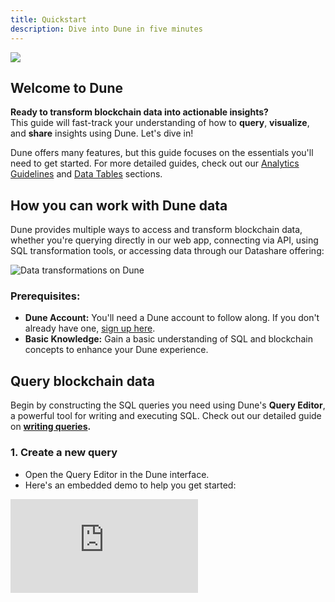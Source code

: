 ```yaml
---
title: Quickstart
description: Dive into Dune in five minutes
---
```


<Frame caption="Convert data into knowledge!">
  <img src="/images/quickstart-cover.jpeg" />
</Frame>

## Welcome to Dune

**Ready to transform blockchain data into actionable insights?**   
This guide will fast-track your understanding of how to **query**, **visualize**, and **share** insights using Dune. Let's dive in!

Dune offers many features, but this guide focuses on the essentials you'll need to get started. For more detailed guides, check out our [Analytics Guidelines](/learning-resources) and [Data Tables](/data-catalog/) sections.

## How you can work with Dune data

Dune provides multiple ways to access and transform blockchain data, whether you're querying directly in our web app, connecting via API, using SQL transformation tools, or accessing data through our Datashare offering:

![Data transformations on Dune](/images/data-transformations-dune.png)

### **Prerequisites:**

*   **Dune Account:** You'll need a Dune account to follow along. If you don't already have one, [sign up here](https://dune.com/auth/register).
*   **Basic Knowledge:** Gain a basic understanding of SQL and blockchain concepts to enhance your Dune experience.

## Query blockchain data

Begin by constructing the SQL queries you need using Dune's **Query Editor**, a powerful tool for writing and executing SQL. Check out our detailed guide on **[writing queries](./web-app/query-editor/query-window).**

### 1.  **Create a new query** 
- Open the Query Editor in the Dune interface. 
- Here's an embedded demo to help you get started:

<div
  style={{
    position: "relative",
    paddingBottom: "calc(66.66666666666666% + 41px)",
    height: 0
  }}
>
  <iframe
    src="https://demo.arcade.software/gT2ctqjvwIuX5xUXPx5S?embed"
    frameBorder={0}
    loading="lazy"
    webkitallowfullscreen=""
    mozallowfullscreen=""
    allowFullScreen=""
    style={{
      position: "absolute",
      top: 0,
      left: 0,
      width: "100%",
      height: "100%",
      colorScheme: "light"
    }}
    title="Dashboards"
  />
</div>

### 2.  Write SQL

- Analyze daily activity on Ethereum by entering the following SQL:

```sql
--Query to get Ethereum's unique daily active users and passive users  in 2023

SELECT  
--truncate time to day
date_trunc('day', block_time) AS time,
-- count distinct addresses that sent a transactions
COUNT(distinct "from") AS users,
-- count distinct addresses that received a transaction
COUNT(distinct "to") AS receiving_addresses
FROM ethereum.transactions
WHERE block_time > DATE '2023-01-01'
GROUP BY time
```

- **[Run this query now.](https://dune.com/queries/2335378)**


### 3.  Run and save your query
Make sure your work is not lost.
- After crafting your query, run it to verify it executes correctly.
- Click the **"Save"** button at the upper right part of the screen. This saves your query, allowing you to monitor the data continuously.


## Create a visualization
After executing a query, the results are displayed in a table below the Query Editor. The next step is to transform these raw data into a more digestible format through visualization.

### 1.  Create a New Visualization
  - Click on **"New Visualization"**, select your desired chart type, and click **"Add Visualization."**
### 2.  Set data sources
  - Choose the appropriate fields for the x and y axes to shape how your data will be displayed.
### 3.  Customize the visualization settings
  - Adjust the settings to suit your visualization needs, such as formatting axis labels and tick marks to enhance readability.


In the example below, we'll create a line chart to visualize the number of unique daily active users and passive users on Ethereum in 2023. We'll format the axis label and tick label to `0a`to make the numbers more user-friendly.

<div
  style={{
    position: "relative",
    paddingBottom: "calc(66.66666666666666% + 41px)",
    height: 0
  }}
>
  <iframe
    src="https://demo.arcade.software/nNxDjw8vBmp34u3aNU0R?embed"
    frameBorder={0}
    loading="lazy"
    webkitallowfullscreen=""
    mozallowfullscreen=""
    allowFullScreen=""
    style={{
      position: "absolute",
      top: 0,
      left: 0,
      width: "100%",
      height: "100%",
      colorScheme: "light"
    }}
    title="Dashboards"
  />
</div>


### **Learn more**

For more detailed guidance on visual data representation, explore our resources:
- **[How to create a visualization](./learning/how-tos/create-your-first-visualization)**
- **[Formatting tables](./web-app/visualizations/tables)** 
- **[Formatting graphs & charts](./web-app/visualizations/charts-graphs)** 
- **[Using counters](./web-app/visualizations/counters)**


## Present your data
Easily share your insights by creating and customizing a dashboard on Dune. Follow these steps to get started:
### 1.  **Create & name a new dashboard**
- Navigate to the **Create** menu and select **"New Dashboard"**
- Enter a name for your dashboard. This name will also become part of the dashboard's URL slug, **which cannot be changed later.** Choose wisely!
### 2.  **Save and Open**
- Click on **"Save and Open"** to activate your dashboard and move to the editing interface.
### 3. **Edit dashboard & add widgets**
- Click the **"Edit"** button in the top right corner to enter edit mode.
- Click on **"Add Widget"** in the top right corner. 
### 4.  Adjust widget layout
- **Resize:** Drag the bottom right corner of the widget to adjust its size.
- **Move:** Drag the widget to your desired location on the dashboard.
### 5.  Finalize & save your work
- Once your widgets are positioned and customized to your satisfaction, click the **"Save"** button in the top right corner to save your changes.

<div
  style={{
    position: "relative",
    paddingBottom: "calc(66.66666666666666% + 41px)",
    height: 0
  }}
>
  <iframe
    src="https://demo.arcade.software/xTAXmlo0nCL0FOn38hW9?embed"
    frameBorder={0}
    loading="lazy"
    webkitallowfullscreen=""
    mozallowfullscreen=""
    allowFullScreen=""
    style={{
      position: "absolute",
      top: 0,
      left: 0,
      width: "100%",
      height: "100%",
      colorScheme: "light"
    }}
    title="Creating a dashboard"
  />
</div>

For detailed instructions on dashboard creation, widget customization, and advanced settings, refer to our comprehensive guide on **[Creating Dashboards.](./web-app/dashboards)**

## Recap

**Congratulations, you've just queried blockchain data, created a visualization, and presented your data on Dune!**

Now, you can share your dashboard with the world. Learn more about sharing your content effectively in our guide on **[how to share Dune content.](./learning/how-tos/share-dune-content)**

## Next steps

Enhance your Dune skills and community engagement with these resources:

*   **[Dune Official Getting Started Video Series](https://www.youtube.com/watch?v=S-cctFmR828\&list=PLK3b5d4iK10ext4v-GBySekaA8-GP8quD\&index=1)::** Learn how the data flows and how to navigate the Dune app to create queries, visualizations, and dashboards.

*   **[All Ethereum and SQL Basics](https://web3datadegens.substack.com/p/a-basic-wizard-guide-to-dune-sql):** Learn all the basic SQL concepts and Ethereum tables that you'll need in your analysis.

*   **Pure SQL Practice:** Sharpen your skills with the "easy" problems **[on hackerrank](https://www.hackerrank.com/domains/sql).**

*   **Join the community**: Connect and learn [in our Discord community](https://discord.com/invite/ErrzwBz) in the `#🐥︱beginners` and `#🙋︱query-questions` channels.
